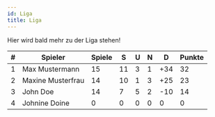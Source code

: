 ```yaml
---
id: Liga
title: Liga
---
```


Hier wird bald mehr zu der Liga stehen!

| # | Spieler           | Spiele | S  | U | N | D   | Punkte |
| - | ----------------- | ------ | -- | - | - | --- | ------ |
| 1 | Max Mustermann    | 15     | 11 | 3 | 1 | +34 | 32     |
| 2 | Maxine Musterfrau | 14     | 10 | 1 | 3 | +25 | 23     |
| 3 | John Doe          | 14     | 7  | 5 | 2 | -10 | 14     |
| 4 | Johnine Doine     | 0      | 0  | 0 | 0 | 0   | 0      |
